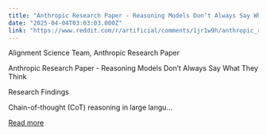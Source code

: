 ```yaml
---
title: "Anthropic Research Paper - Reasoning Models Don’t Always Say What They Think"
date: "2025-04-04T03:03:03.000Z"
link: "https://www.reddit.com/r/artificial/comments/1jr1w9h/anthropic_research_paper_reasoning_models_dont/"
---
```


Alignment Science Team, Anthropic Research Paper
  
Anthropic Research Paper - Reasoning Models Don’t Always Say What They Think
  
Research Findings
  
Chain-of-thought (CoT) reasoning in large langu...

[Read more](https://www.reddit.com/r/artificial/comments/1jr1w9h/anthropic_research_paper_reasoning_models_dont/)
